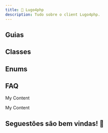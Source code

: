 ```yaml
---
title: 🐘 Lugo4php
description: Tudo sobre o client Lugo4php.
---
```



## Guias
<Cards>
  <Card title="Iniciando um novo bot" href="/docs/start-new-bot" />
</Cards>

## Classes
<Cards>
  <Card title="Bot" href="/docs/bot" />
  <Card title="GameInspector" href="/docs/game-inspector" />
  <Card title="Ball" href="/docs/ball" />
  <Card title="Env" href="/docs/env" />
  <Card title="Formation" href="/docs/formation" />
  <Card title="Goal" href="/docs/goal" />
  <Card title="Mapper" href="/docs/mapper" />
  <Card title="Player" href="/docs/player" />
  <Card title="Region" href="/docs/region" />
  <Card title="Team" href="/docs/team" />
  <Card title="Point" href="/docs/point" />
  <Card title="Vector2D" href="/docs/vector2d" />
  <Card title="Velocity" href="/docs/velocity" />
</Cards>

## Enums
<Cards>
  <Card title="PlayerState" href="/docs/player-state" />
  <Card title="Side" href="/docs/side" />
</Cards>

## FAQ

<Accordions>
<Accordion title="Para quê serve a função beforeActions() ?">
 
My Content
 
</Accordion>
<Accordion title="Para quê serve a função afterActions() ?">
 
My Content
 
</Accordion>
</Accordions>

## Seguestões são bem vindas! 🤩

<Contact />

